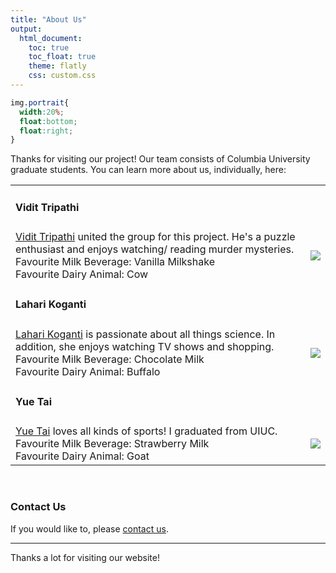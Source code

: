 ```yaml
---
title: "About Us"
output:
  html_document:
    toc: true
    toc_float: true
    theme: flatly
    css: custom.css
---
```

```css
img.portrait{
  width:20%;
  float:bottom;
  float:right;
}
```

Thanks for visiting our project! Our team consists of Columbia University graduate students. You can learn more about us, individually, here:

```{=html}
<table style="width:100%">
  <tr>
    <td><h4>Vidit Tripathi</h4></td>
    <td></td>
  </tr>
  <tr>
    <td><a href="githublink">Vidit Tripathi</a> united the group for this project. He's a puzzle enthusiast and enjoys watching/ reading murder mysteries. <br> Favourite Milk Beverage: Vanilla Milkshake <br> Favourite Dairy Animal: Cow </td>
    <td><img src="cow1.png" class="portrait"></td>
  </tr>

  <tr>
    <td><h4>Lahari Koganti</h4></td>
    <td></td>
  </tr>
  <tr>
    <td><a href="githublink">Lahari Koganti</a> is passionate about all things science. In addition, she enjoys watching TV shows and shopping. <br> Favourite Milk Beverage: Chocolate Milk <br> Favourite Dairy Animal: Buffalo </td>
    <td><img src="cow2.png" class="portrait"></td>
  </tr>
  
  <tr>
    <td><h4>Yue Tai</h4></td>
    <td></td>
  </tr>
  <tr>
    <td><a href="githublink">Yue Tai</a> loves all kinds of sports! I graduated from UIUC. <br> Favourite Milk Beverage: Strawberry Milk <br> Favourite Dairy Animal: Goat </td>
    <td><img src="cow3.png" class="portrait"></td>
  </tr>

</table>
```

<br>

### Contact Us

If you would like to, please <a href="mailto:@gmail.com">contact us</a>.

---

Thanks a lot for visiting our website!

<div class="tocify-extend-page" data-unique="tocify-extend-page" style="height: 0;"></div>
